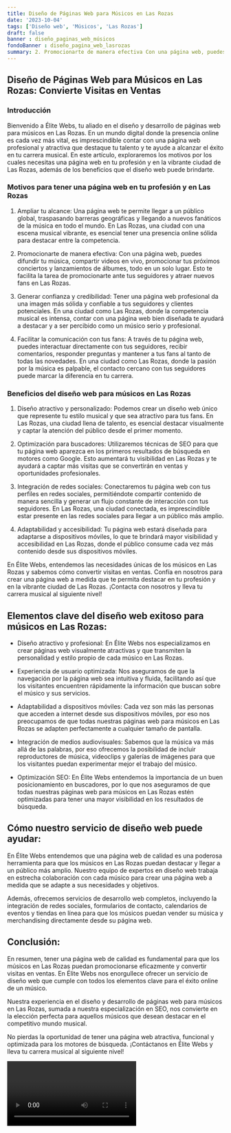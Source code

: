 ```yaml
---
title: Diseño de Páginas Web para Músicos en Las Rozas
date: '2023-10-04'
tags: ['Diseño web', 'Músicos', 'Las Rozas']
draft: false
banner : diseño_paginas_web_músicos
fondoBanner : diseño_pagina_web_lasrozas
summary: 2. Promocionarte de manera efectiva Con una página web, puedes difundir tu música, compartir videos en vivo, promocionar tus próximos conciertos y lanzamientos de álbumes, todo en un solo lugar. Esto te facilita la tarea de promocionarte ante tus seguidores y atraer nuevos fans en Las Rozas.
---
```


## Diseño de Páginas Web para Músicos en Las Rozas: Convierte Visitas en Ventas

### Introducción
Bienvenido a Élite Webs, tu aliado en el diseño y desarrollo de páginas web para músicos en Las Rozas. En un mundo digital donde la presencia online es cada vez más vital, es imprescindible contar con una página web profesional y atractiva que destaque tu talento y te ayude a alcanzar el éxito en tu carrera musical. En este artículo, exploraremos los motivos por los cuales necesitas una página web en tu profesión y en la vibrante ciudad de Las Rozas, además de los beneficios que el diseño web puede brindarte.

### Motivos para tener una página web en tu profesión y en Las Rozas
1. Ampliar tu alcance: Una página web te permite llegar a un público global, traspasando barreras geográficas y llegando a nuevos fanáticos de la música en todo el mundo. En Las Rozas, una ciudad con una escena musical vibrante, es esencial tener una presencia online sólida para destacar entre la competencia.

2. Promocionarte de manera efectiva: Con una página web, puedes difundir tu música, compartir videos en vivo, promocionar tus próximos conciertos y lanzamientos de álbumes, todo en un solo lugar. Esto te facilita la tarea de promocionarte ante tus seguidores y atraer nuevos fans en Las Rozas.

3. Generar confianza y credibilidad: Tener una página web profesional da una imagen más sólida y confiable a tus seguidores y clientes potenciales. En una ciudad como Las Rozas, donde la competencia musical es intensa, contar con una página web bien diseñada te ayudará a destacar y a ser percibido como un músico serio y profesional.

4. Facilitar la comunicación con tus fans: A través de tu página web, puedes interactuar directamente con tus seguidores, recibir comentarios, responder preguntas y mantener a tus fans al tanto de todas las novedades. En una ciudad como Las Rozas, donde la pasión por la música es palpable, el contacto cercano con tus seguidores puede marcar la diferencia en tu carrera.

### Beneficios del diseño web para músicos en Las Rozas
1. Diseño atractivo y personalizado: Podemos crear un diseño web único que represente tu estilo musical y que sea atractivo para tus fans. En Las Rozas, una ciudad llena de talento, es esencial destacar visualmente y captar la atención del público desde el primer momento.

2. Optimización para buscadores: Utilizaremos técnicas de SEO para que tu página web aparezca en los primeros resultados de búsqueda en motores como Google. Esto aumentará tu visibilidad en Las Rozas y te ayudará a captar más visitas que se convertirán en ventas y oportunidades profesionales.

3. Integración de redes sociales: Conectaremos tu página web con tus perfiles en redes sociales, permitiéndote compartir contenido de manera sencilla y generar un flujo constante de interacción con tus seguidores. En Las Rozas, una ciudad conectada, es imprescindible estar presente en las redes sociales para llegar a un público más amplio.

4. Adaptabilidad y accesibilidad: Tu página web estará diseñada para adaptarse a dispositivos móviles, lo que te brindará mayor visibilidad y accesibilidad en Las Rozas, donde el público consume cada vez más contenido desde sus dispositivos móviles.

En Élite Webs, entendemos las necesidades únicas de los músicos en Las Rozas y sabemos cómo convertir visitas en ventas. Confía en nosotros para crear una página web a medida que te permita destacar en tu profesión y en la vibrante ciudad de Las Rozas. ¡Contacta con nosotros y lleva tu carrera musical al siguiente nivel!

<GifSeo />

<Cta />

## Elementos clave del diseño web exitoso para músicos en Las Rozas:

- Diseño atractivo y profesional: En Élite Webs nos especializamos en crear páginas web visualmente atractivas y que transmiten la personalidad y estilo propio de cada músico en Las Rozas.

- Experiencia de usuario optimizada: Nos aseguramos de que la navegación por la página web sea intuitiva y fluida, facilitando así que los visitantes encuentren rápidamente la información que buscan sobre el músico y sus servicios.

- Adaptabilidad a dispositivos móviles: Cada vez son más las personas que acceden a internet desde sus dispositivos móviles, por eso nos preocupamos de que todas nuestras páginas web para músicos en Las Rozas se adapten perfectamente a cualquier tamaño de pantalla.

- Integración de medios audiovisuales: Sabemos que la música va más allá de las palabras, por eso ofrecemos la posibilidad de incluir reproductores de música, videoclips y galerías de imágenes para que los visitantes puedan experimentar mejor el trabajo del músico.

- Optimización SEO: En Élite Webs entendemos la importancia de un buen posicionamiento en buscadores, por lo que nos aseguramos de que todas nuestras páginas web para músicos en Las Rozas estén optimizadas para tener una mayor visibilidad en los resultados de búsqueda.

## Cómo nuestro servicio de diseño web puede ayudar:

En Élite Webs entendemos que una página web de calidad es una poderosa herramienta para que los músicos en Las Rozas puedan destacar y llegar a un público más amplio. Nuestro equipo de expertos en diseño web trabaja en estrecha colaboración con cada músico para crear una página web a medida que se adapte a sus necesidades y objetivos.

Además, ofrecemos servicios de desarrollo web completos, incluyendo la integración de redes sociales, formularios de contacto, calendarios de eventos y tiendas en línea para que los músicos puedan vender su música y merchandising directamente desde su página web.

## Conclusión:

En resumen, tener una página web de calidad es fundamental para que los músicos en Las Rozas puedan promocionarse eficazmente y convertir visitas en ventas. En Élite Webs nos enorgullece ofrecer un servicio de diseño web que cumple con todos los elementos clave para el éxito online de un músico.

Nuestra experiencia en el diseño y desarrollo de páginas web para músicos en Las Rozas, sumada a nuestra especialización en SEO, nos convierte en la elección perfecta para aquellos músicos que desean destacar en el competitivo mundo musical.

No pierdas la oportunidad de tener una página web atractiva, funcional y optimizada para los motores de búsqueda. ¡Contáctanos en Élite Webs y lleva tu carrera musical al siguiente nivel!

<Video />

<CtaBot job='Músicos' city='Las Rozas'/>

<Gmaps query='Las Rozas+españa+maps' />